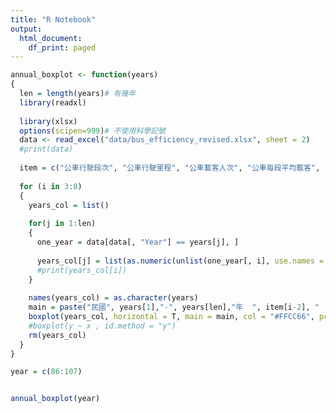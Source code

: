 ```yaml
---
title: "R Notebook"
output:
  html_document:
    df_print: paged
---
```


```r
annual_boxplot <- function(years)
{
  len = length(years)# 有幾年
  library(readxl)
  
  library(xlsx)
  options(scipen=999)# 不使用科學記號
  data <- read_excel("data/bus_efficiency_revised.xlsx", sheet = 2)
  #print(data)
  
  item = c("公車行駛段次", "公車行駛里程", "公車載客人次", "公車每段平均載客", "客運收入", "公車每車公里營收")
  
  for (i in 3:8)
  {
    years_col = list()
    
    for(j in 1:len)
    {
      one_year = data[data[, "Year"] == years[j], ]
    
      years_col[j] = list(as.numeric(unlist(one_year[, i], use.names = F)))
      #print(years_col[i])
    }
    
    names(years_col) = as.character(years)
    main = paste("民國", years[1],"-", years[len],"年  ", item[i-2], "  箱形圖")
    boxplot(years_col, horizontal = T, main = main, col = "#FFCC66", pch = 1)
    #boxplot(y ~ x , id.method = "y")
    rm(years_col)
  }
}

```


```r
year = c(86:107)


annual_boxplot(year)
```

